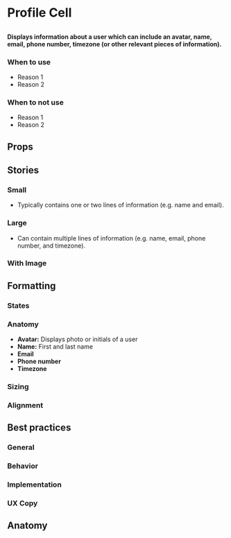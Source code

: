 
# Profile Cell

##

<h4>
  Displays information about a user which can include an avatar, name, email, phone number, timezone (or other relevant pieces of information).
</h4>

<Canvas>
  <Story id="design-system-profile-cell--small" />
</Canvas>

### When to use 
- Reason 1
- Reason 2

### When to not use
- Reason 1
- Reason 2


## Props

<ArgsTable of={ProfileCell} />


## Stories 

### Small
- Typically contains one or two lines of information (e.g. name and email).

<Canvas>
  <Story id="design-system-profile-cell--small" />
</Canvas>

### Large
- Can contain multiple lines of information (e.g. name, email, phone number, and timezone).

<Canvas>
  <Story id="design-system-profile-cell--large" />
</Canvas>

### With Image

<Canvas>
  <Story id="design-system-profile-cell--with-image" />
</Canvas>


## Formatting

### States

### Anatomy 
- **Avatar:** Displays photo or initials of a user
- **Name:** First and last name 
- **Email** 
- **Phone number** 
- **Timezone** 

### Sizing

### Alignment


## Best practices

### General

### Behavior

### Implementation

### UX Copy

## Anatomy

